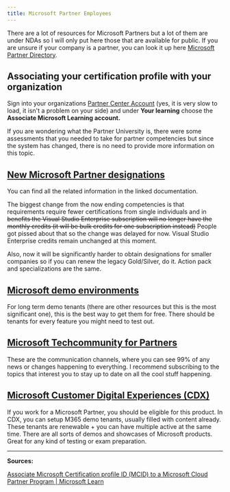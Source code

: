 ```yaml
---
title: Microsoft Partner Employees
---
```


There are a lot of resources for Microsoft Partners but a lot of them are under NDAs so I will only put here those that are available for public. If you are unsure if your company is a partner, you can look it up here [Microsoft Partner Directory](http://appsource.microsoft.com/en-us/marketplace/partner-dir/).

## Associating your certification profile with your organization

Sign into your organizations [Partner Center Account](https://partner.microsoft.com/pc/users/myaccount) (yes, it is very slow to load, it isn't a problem on your side) and under **Your learning** choose the **Associate Microsoft Learning account.**

If you are wondering what the Partner University is, there were some assessments that you needed to take for partner competencies but since the system has changed, there is no need to provide more information on this topic.

## [New Microsoft Partner designations](https://learn.microsoft.com/partner-center/introduction-to-pcs?WT.mc_id=studentamb_165290)

You can find all the related information in the linked documentation.

The biggest change from the now ending competencies is that requirements require fewer certifications from single individuals and in ~~benefits the Visual Studio Enterprise subscription will no longer have the monthly credits (it will be bulk credits for one subscription instead)~~ People got pissed about that so the change was delayed for now. Visual Studio Enterprise credits remain unchanged at this moment.

Also, now it will be significantly harder to obtain designations for smaller companies so if you can renew the legacy Gold/Silver, do it. Action pack and specializations are the same.

## [Microsoft demo environments](https://cdx.transform.microsoft.com)

For long term demo tenants (there are other resources but this is the most significant one), this is the best way to get them for free. There should be tenants for every feature you might need to test out. 

## [Microsoft Techcommunity for Partners](https://techcommunity.microsoft.com/t5/microsoft-partner-community/ct-p/PartnerCommunity?WT.mc_id=studentamb_165290)

These are the communication channels, where you can see 99% of any news or changes happening to everything. I recommend subscribing to the topics that interest you to stay up to date on all the cool stuff happening.

## [Microsoft Customer Digital Experiences (CDX)](https://cdx.transform.microsoft.com)

If you work for a Microsoft Partner, you should be eligible for this product. In CDX, you can setup M365 demo tenants, usually filled with content already. These tenants are renewable + you can have multiple active at the same time. There are all sorts of demos and showcases of Microsoft products. Great for any kind of testing or exam preparation. 

---

**Sources:**

[Associate Microsoft Certification profile ID (MCID) to a Microsoft Cloud Partner Program | Microsoft Learn](https://learn.microsoft.com/partner-center/ms-learn-associate?WT.mc_id=studentamb_165290)
